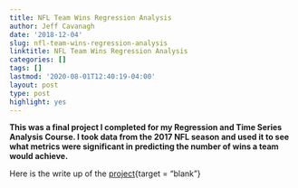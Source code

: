 ```yaml
---
title: NFL Team Wins Regression Analysis
author: Jeff Cavanagh
date: '2018-12-04'
slug: nfl-team-wins-regression-analysis
linktitle: NFL Team Wins Regression Analysis
categories: []
tags: []
lastmod: '2020-08-01T12:40:19-04:00'
layout: post
type: post
highlight: yes
---
```


**This was a final project I completed for my Regression and Time Series Analysis Course. I took data from the 2017 NFL season and used it to see what metrics were significant in predicting the number of wins a team would achieve.**

Here is the write up of the  [project](/projects/NFL_regression.pdf){target = "blank"}

